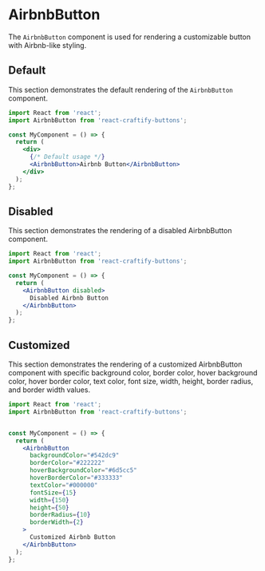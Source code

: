 
<Meta title="Buttons/AirbnbButton" component={AirbnbButton} />

# AirbnbButton

The `AirbnbButton` component is used for rendering a customizable button with Airbnb-like styling.

## Default

This section demonstrates the default rendering of the `AirbnbButton` component.

```jsx
import React from 'react';
import AirbnbButton from 'react-craftify-buttons';

const MyComponent = () => {
  return (
    <div>
      {/* Default usage */}
      <AirbnbButton>Airbnb Button</AirbnbButton>
    </div>
  );
};
```

## Disabled

This section demonstrates the rendering of a disabled AirbnbButton component.

```jsx
import React from 'react';
import AirbnbButton from 'react-craftify-buttons';

const MyComponent = () => {
  return (
    <AirbnbButton disabled>
      Disabled Airbnb Button
    </AirbnbButton>
  );
};
```


## Customized

This section demonstrates the rendering of a customized AirbnbButton component with specific background color, border color, hover background color, hover border color, text color, font size, width, height, border radius, and border width values.

```jsx
import React from 'react';
import AirbnbButton from 'react-craftify-buttons';


const MyComponent = () => {
  return (
    <AirbnbButton
      backgroundColor="#542dc9"
      borderColor="#222222"
      hoverBackgroundColor="#6d5cc5"
      hoverBorderColor="#333333"
      textColor="#000000"
      fontSize={15}
      width={150}
      height={50}
      borderRadius={10}
      borderWidth={2}
    >
      Customized Airbnb Button
    </AirbnbButton>
  );
};
```